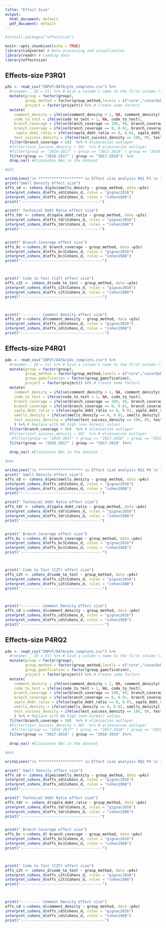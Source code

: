 ```yaml
---
title: "Effect Size"
output:
  html_document: default
  pdf_document: default
---
```

```r
#install.packages("effectsize")
```



```r
knitr::opts_chunk$set(echo = TRUE)
library(tidyverse) # Data processing and visualization
library(readr) # Loading data
library(effectsize)
```

## Effects-size P3RQ1



```r
p3s <- read_csv("INPUT/DATA/p3s_completo.csv") %>%
  #rename(., ID = X1) %>% # Give a column's name to the first column (it had no name)
  mutate(group = factor(group),
         group_method = factor(group_method,levels = c("core","sonarQube","gamification")),
         project = factor(project)) %>% # Create some factors
  mutate(
    comment_density = ifelse(comment_density > 1, NA, comment_density),
    code_to_test = ifelse(code_to_test > 1, NA, code_to_test),
    branch_coverage = ifelse(branch_coverage == 100, 99, branch_coverage),
    branch_coverage = ifelse(branch_coverage == 0, 0.01, branch_coverage),
     sqale_debt_ratio = ifelse(sqale_debt_ratio == 0, 0.01, sqale_debt_ratio),
    test_success_density = ifelse(test_success_density == 100, 99, test_success_density)) %>% # Replace with NA high (non normal) values.
  filter(branch_coverage > 50)  %>% # eliminación outlayer
  #filter(test_success_density > 30)  %>% # eliminación outlayer
  #filter(group == "2016-2017" | group == "2017-2018" | group == "2018-2019")  %>% # eliminación outlayer
  filter(group == "2016-2017" | group == "2017-2018")  %>%
  drop_na() #Eliminates NAs in the dataset

#p3s
```


```r
writeLines("\n ******************** \n Effect size analysis RQ1 P3 \n ******************** \n")
print("Smell Density effect size")
effs_sd <- cohens_d(p3s$smells_density ~ group_method, data =p3s)
interpret_cohens_d(effs_sd$Cohens_d, rules = "gignac2016")
interpret_cohens_d(effs_sd$Cohens_d, rules = "cohen1988")
print("------------------------------------")

print(" Technical Debt Ratio effect size")
effs_tdr <- cohens_d(sqale_debt_ratio ~ group_method, data =p3s)
interpret_cohens_d(effs_tdr$Cohens_d, rules = "gignac2016")
interpret_cohens_d(effs_tdr$Cohens_d, rules = "cohen1988")
print("------------------------------------")


print(" Branch Coverage effect size")
effs_bc <-cohens_d( branch_coverage ~ group_method, data =p3s)
interpret_cohens_d(effs_bc$Cohens_d, rules = "gignac2016")
interpret_cohens_d(effs_bc$Cohens_d, rules = "cohen1988")
print("-------------------------------------")



print(" Code to Test (C2T) effect size")
effs_c2t <- cohens_d(code_to_test ~ group_method, data =p3s)
interpret_cohens_d(effs_c2t$Cohens_d, rules = "gignac2016")
interpret_cohens_d(effs_c2t$Cohens_d, rules = "cohen1988")
print("-------------------------------------")



print("--------- Comment Density effect size")
effs_cd <-cohens_d(comment_density ~ group_method, data =p3s)
interpret_cohens_d(effs_cd$Cohens_d, rules = "gignac2016")
interpret_cohens_d(effs_cd$Cohens_d, rules = "cohen1988")
print("--------------------------------------")


```


## Effects-size P4RQ1

```r

p4s <- read_csv("INPUT/DATA/p4s_completo.csv") %>%
  #rename(., ID = X1) %>% # Give a column's name to the first column (it had no name)
  mutate(group = factor(group),
         group_method = factor(group_method,levels = c("core","sonarQube","gamification")),
         group_gamification = factor(group_gamification),
         project = factor(project)) %>% # Create some factors
  mutate(
    comment_density = ifelse(comment_density > 1, NA, comment_density),
    code_to_test = ifelse(code_to_test > 1, NA, code_to_test),
    branch_coverage = ifelse(branch_coverage == 100, 99, branch_coverage),
    branch_coverage = ifelse(branch_coverage == 0, 0.01, branch_coverage),
    sqale_debt_ratio = ifelse(sqale_debt_ratio == 0, 0.01, sqale_debt_ratio),
    smells_density = ifelse(smells_density == 0, 0.01, smells_density),
    test_success_density = ifelse(test_success_density == 100, 99, test_success_density)
    ) %>% # Replace with NA high (non normal) values.
  filter(branch_coverage > 50)  %>% # eliminación outlayer
  #filter(test_success_density > 30)  %>% # eliminación outlayer
   #filter(group == "2016-2017" | group == "2017-2018" | group == "2018-2019" )%>%
  filter(group == "2016-2017" | group == "2017-2018" )%>%
  
  drop_na() #Eliminates NAs in the dataset

#p4s
```

```r
writeLines("\n ******************** \n Effect size analysis RQ1 P4 \n ******************** \n")
print(" Smell Density effect size")
effs_sd <- cohens_d(p4s$smells_density ~ group_method, data =p4s)
interpret_cohens_d(effs_sd$Cohens_d, rules = "gignac2016")
interpret_cohens_d(effs_sd$Cohens_d, rules = "cohen1988")
print("------------------------------------")

print(" Technical Debt Ratio effect size")
effs_tdr <- cohens_d(sqale_debt_ratio ~ group_method, data =p4s)
interpret_cohens_d(effs_tdr$Cohens_d, rules = "gignac2016")
interpret_cohens_d(effs_tdr$Cohens_d, rules = "cohen1988")
print("------------------------------------")


print(" Branch Coverage effect size")
effs_bc <-cohens_d( branch_coverage ~ group_method, data =p4s)
interpret_cohens_d(effs_bc$Cohens_d, rules = "gignac2016")
interpret_cohens_d(effs_bc$Cohens_d, rules = "cohen1988")
print("-------------------------------------")



print(" Code to Test (C2T) effect size")
effs_c2t <- cohens_d(code_to_test ~ group_method, data =p4s)
interpret_cohens_d(effs_c2t$Cohens_d, rules = "gignac2016")
interpret_cohens_d(effs_c2t$Cohens_d, rules = "cohen1988")
print("-------------------------------------")



print("--------- Comment Density effect size")
effs_cd <-cohens_d(comment_density ~ group_method, data =p4s)
interpret_cohens_d(effs_cd$Cohens_d, rules = "gignac2016")
interpret_cohens_d(effs_cd$Cohens_d, rules = "cohen1988")
print("--------------------------------------")


```

## Effects-size P4RQ2

```r

p4s <- read_csv("INPUT/DATA/p4s_completo.csv") %>%
  #rename(., ID = X1) %>% # Give a column's name to the first column (it had no name)
  mutate(group = factor(group),
         group_method = factor(group_method,levels = c("core","sonarQube","gamification")),
         group_gamification = factor(group_gamification),
         project = factor(project)) %>% # Create some factors
  mutate(
    comment_density = ifelse(comment_density > 1, NA, comment_density),
    code_to_test = ifelse(code_to_test > 1, NA, code_to_test),
    branch_coverage = ifelse(branch_coverage == 100, 99, branch_coverage),
    branch_coverage = ifelse(branch_coverage == 0, 0.01, branch_coverage),
    sqale_debt_ratio = ifelse(sqale_debt_ratio == 0, 0.01, sqale_debt_ratio),
    smells_density = ifelse(smells_density == 0, 0.01, smells_density),
    test_success_density = ifelse(test_success_density == 100, 99, test_success_density)
    ) %>% # Replace with NA high (non normal) values.
  filter(branch_coverage > 50)  %>% # eliminación outlayer
  #filter(test_success_density > 30)  %>% # eliminación outlayer
   #filter(group == "2016-2017" | group == "2017-2018" | group == "2018-2019" )%>%
  filter(group == "2017-2018" | group == "2018-2019" )%>%
  
  drop_na() #Eliminates NAs in the dataset

#p4s
```

```r

writeLines("\n ******************** \n Effect size analysis RQ2 P4 \n ******************** \n")

print(" Smell Density effect size")
effs_sd <- cohens_d(p4s$smells_density ~ group_method, data =p4s)
interpret_cohens_d(effs_sd$Cohens_d, rules = "gignac2016")
interpret_cohens_d(effs_sd$Cohens_d, rules = "cohen1988")
print("------------------------------------")

print(" Technical Debt Ratio effect size")
effs_tdr <- cohens_d(sqale_debt_ratio ~ group_method, data =p4s)
interpret_cohens_d(effs_tdr$Cohens_d, rules = "gignac2016")
interpret_cohens_d(effs_tdr$Cohens_d, rules = "cohen1988")
print("------------------------------------")


print(" Branch Coverage effect size")
effs_bc <-cohens_d( branch_coverage ~ group_method, data =p4s)
interpret_cohens_d(effs_bc$Cohens_d, rules = "gignac2016")
interpret_cohens_d(effs_bc$Cohens_d, rules = "cohen1988")
print("-------------------------------------")



print(" Code to Test (C2T) effect size")
effs_c2t <- cohens_d(code_to_test ~ group_method, data =p4s)
interpret_cohens_d(effs_c2t$Cohens_d, rules = "gignac2016")
interpret_cohens_d(effs_c2t$Cohens_d, rules = "cohen1988")
print("-------------------------------------")



print("--------- Comment Density effect size")
effs_cd <-cohens_d(comment_density ~ group_method, data =p4s)
interpret_cohens_d(effs_cd$Cohens_d, rules = "gignac2016")
interpret_cohens_d(effs_cd$Cohens_d, rules = "cohen1988")
print("--------------------------------------")


```

